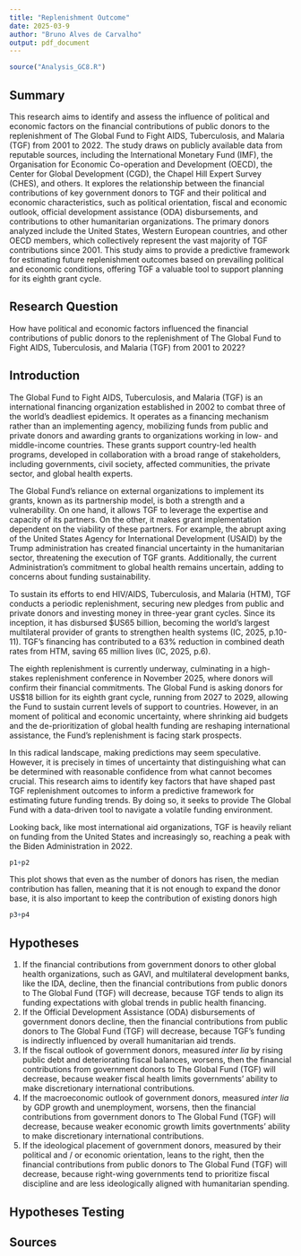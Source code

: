 ```yaml
---
title: "Replenishment Outcome"
date: 2025-03-9
author: "Bruno Alves de Carvalho"
output: pdf_document
---
```


```r
source("Analysis_GC8.R")
```

## Summary
This research aims to identify and assess the influence of political and economic factors on the financial contributions of public donors to the replenishment of The Global Fund to Fight AIDS, Tuberculosis, and Malaria (TGF) from 2001 to 2022. The study draws on publicly available data from reputable sources, including the International Monetary Fund (IMF), the Organisation for Economic Co-operation and Development (OECD), the Center for Global Development (CGD), the Chapel Hill Expert Survey (CHES), and others. It explores the relationship between the financial contributions of key government donors to TGF and their political and economic characteristics, such as political orientation, fiscal and economic outlook, official development assistance (ODA) disbursements, and contributions to other humanitarian organizations. The primary donors analyzed include the United States, Western European countries, and other OECD members, which collectively represent the vast majority of TGF contributions since 2001. This study aims to provide a predictive framework for estimating future replenishment outcomes based on prevailing political and economic conditions, offering TGF a valuable tool to support planning for its eighth grant cycle.

## Research Question
How have political and economic factors influenced the financial contributions of public donors to the replenishment of The Global Fund to Fight AIDS, Tuberculosis, and Malaria (TGF) from 2001 to 2022?

## Introduction
The Global Fund to Fight AIDS, Tuberculosis, and Malaria (TGF) is an international financing organization established in 2002 to combat three of the world’s deadliest epidemics. It operates as a financing mechanism rather than an implementing agency, mobilizing funds from public and private donors and awarding grants to organizations working in low- and middle-income countries. These grants support country-led health programs, developed in collaboration with a broad range of stakeholders, including governments, civil society, affected communities, the private sector, and global health experts.

The Global Fund's reliance on external organizations to implement its grants, known as its partnership model, is both a strength and a vulnerability. On one hand, it allows TGF to leverage the expertise and capacity of its partners. On the other, it makes grant implementation dependent on the viability of these partners. For example, the abrupt axing of the United States Agency for International Development (USAID) by the Trump administration has created financial uncertainty in the humanitarian sector, threatening the execution of TGF grants. Additionally, the current Administration's commitment to global health remains uncertain, adding to concerns about funding sustainability.

To sustain its efforts to end HIV/AIDS, Tuberculosis, and Malaria (HTM), TGF conducts a periodic replenishment, securing new pledges from public and private donors and investing money in three-year grant cycles. Since its inception, it has disbursed $US65 billion, becoming the world’s largest multilateral provider of grants to strengthen health systems (IC, 2025, p.10-11). TGF’s financing has contributed to a 63% reduction in combined death rates from HTM, saving 65 million lives (IC, 2025, p.6).

The eighth replenishment is currently underway, culminating in a high-stakes replenishment conference in November 2025, where donors will confirm their financial commitments. The Global Fund is asking donors for US$18 billion for its eighth grant cycle, running from 2027 to 2029, allowing the Fund to sustain current levels of support to countries. However, in an moment of political and economic uncertainty, where shrinking aid budgets and the de-prioritization of global health funding are reshaping international assistance, the Fund's replenishment is facing stark prospects.

In this radical landscape, making predictions may seem speculative. However, it is precisely in times of uncertainty that distinguishing what can be determined with reasonable confidence from what cannot becomes crucial. This research aims to identify key factors that have shaped past TGF replenishment outcomes to inform a predictive framework for estimating future funding trends. By doing so, it seeks to provide The Global Fund with a data-driven tool to navigate a volatile funding environment.

Looking back, like most international aid organizations, TGF is heavily reliant on funding from the United States and increasingly so, reaching a peak with the Biden Administration in 2022.
```r
p1+p2
```

This plot shows that even as the number of donors has risen, the median contribution has fallen, meaning that it is not enough to expand the donor base, it is also important to keep the contribution of existing donors high
```r
p3+p4
```

## Hypotheses
1. If the financial contributions from government donors to other global health organizations, such as GAVI, and multilateral development banks, like the IDA, decline, then the financial contributions from public donors to The Global Fund (TGF) will decrease, because TGF tends to align its funding expectations with global trends in public health financing.
2. If the Official Development Assistance (ODA) disbursements of government donors decline, then the financial contributions from public donors to The Global Fund (TGF) will decrease, because TGF's funding is indirectly influenced by overall humanitarian aid trends.
3. If the fiscal outlook of government donors, measured *inter lia* by rising public debt and deteriorating fiscal balances, worsens, then the financial contributions from government donors to The Global Fund (TGF) will decrease, because weaker fiscal health limits governments' ability to make discretionary international contributions.
4. If the macroeconomic outlook of government donors, measured *inter lia* by GDP growth and unemployment, worsens, then the financial contributions from government donors to The Global Fund (TGF) will decrease, because weaker economic growth limits govertnments' ability to make discretionary international contributions.
5. If the ideological placement of government donors, measured by their political and / or economic orientation, leans to the right, then the financial contributions from public donors to The Global Fund (TGF) will decrease, because right-wing governments tend to prioritize fiscal discipline and are less ideologically aligned with humanitarian spending.

## Hypotheses Testing


## Sources

